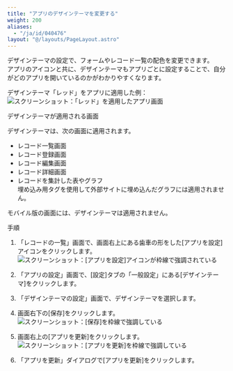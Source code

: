 ```yaml
---
title: "アプリのデザインテーマを変更する"
weight: 200
aliases:
  - "/ja/id/040476"
layout: "@/layouts/PageLayout.astro"
---
```




デザインテーマの設定で、フォームやレコード一覧の配色を変更できます。  
アプリのアイコンと共に、デザインテーマもアプリごとに設定することで、自分がどのアプリを開いているのかがわかりやすくなります。

デザインテーマ「レッド」をアプリに適用した例：  
<Img src="/k/kintone/img-ja/theme_img03_1.png" alt="スクリーンショット：「レッド」を適用したアプリ画面" />

<Heading id="app_generalsettings_theme_10">デザインテーマが適用される画面</Heading>

デザインテーマは、次の画面に適用されます。

* レコード一覧画面
* レコード登録画面
* レコード編集画面
* レコード詳細画面
* レコードを集計した表やグラフ  
  埋め込み用タグを使用して外部サイトに埋め込んだグラフには適用されません。

<Note>

モバイル版の画面には、デザインテーマは適用されません。

</Note>

<Heading id="app_generalsettings_theme_20">手順</Heading>

1. 「レコードの一覧」画面で、画面右上にある歯車の形をした[アプリを設定]アイコンをクリックします。  
   <Img src="/k/kintone/img/settings_new_icon.png" alt="スクリーンショット：[アプリを設定]アイコンが枠線で強調されている" />

1. 「アプリの設定」画面で、[設定]タブの「一般設定」にある[デザインテーマ]をクリックします。

1. 「デザインテーマの設定」画面で、デザインテーマを選択します。

1. 画面右下の[保存]をクリックします。  
   <Img src="/k/kintone/img-ja/theme_img02.png" alt="スクリーンショット：[保存]を枠線で強調している" />

1. 画面右上の[アプリを更新]をクリックします。  
   <Img src="/k/kintone/img-ja/theme_img03.png" alt="スクリーンショット：[アプリを更新]を枠線で強調している" />

1. 「アプリを更新」ダイアログで[アプリを更新]をクリックします。
